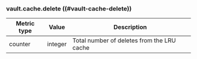 ### vault.cache.delete ((#vault-cache-delete))

Metric type | Value   | Description
----------- | ------- | -----------
counter     | integer | Total number of deletes from the LRU cache